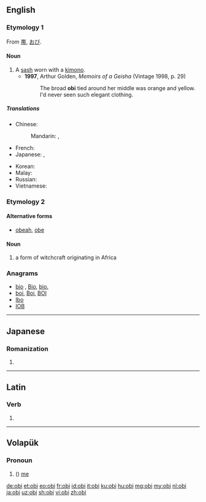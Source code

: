 ==English==
{{wikipedia|Obi (sash)}}

===Etymology 1===
From {{etyl|ja|en}} [[帯]], [[おび]].

====Noun====
{{en-noun|obi}}

# A [[sash]] worn with a [[kimono]].
#* '''1997''', Arthur Golden, ''Memoirs of a Geisha'' (Vintage 1998, p. 29)
#*: The broad '''obi''' tied around her middle was orange and yellow. I'd never seen such elegant clothing.

=====Translations=====
{{trans-top|a kimono sash}}
* Chinese:
*: Mandarin: {{t|cmn|寬腰帶|sc=Hani}}, {{t|cmn|宽腰带|tr=kuān yāodài|sc=Hani}} {{qualifier|no exact term exists}}
* French: {{t+|fr|obi|m}}
* Japanese: {{t+|ja|帯|tr=おび, obi}}, {{t|ja|おび|tr=obi}}
{{trans-mid}}
* Korean: {{t|ko|오비|sc=Hang}}
* Malay: {{t|ms|obi}}
* Russian: {{t+|ru|о́би|m}}
* Vietnamese: {{t|vi|dải lưng thêu}}
{{trans-bottom}}

===Etymology 2===

====Alternative forms====
* [[obeah]], [[obe]]

====Noun====
{{en-noun}}

# a form of witchcraft originating in Africa

===Anagrams===
* [[bio#English|bio]] , [[Bio#English|Bio]], [[bio.#English|bio.]]
* [[boi#English|boi]], [[Boi#English|Boi]], [[BOI#English|BOI]]
* [[Ibo#English|Ibo]]
* [[IOB#English|IOB]]

----

==Japanese==

===Romanization===
{{ja-romaji}}

# {{ja-romanization of|おび}}

----

==Latin==

===Verb===
{{la-verb-form|obī}}

# {{inflection of|obeō||2|s|actv|impr|lang=la}}

----

==Volapük==

===Pronoun===
{{head|vo|pronoun form}}

# ({{inflection of|ob||acc|s|lang=vo}}) [[me]]

[[de:obi]]
[[et:obi]]
[[eo:obi]]
[[fr:obi]]
[[id:obi]]
[[it:obi]]
[[ku:obi]]
[[hu:obi]]
[[mg:obi]]
[[my:obi]]
[[nl:obi]]
[[ja:obi]]
[[uz:obi]]
[[sh:obi]]
[[vi:obi]]
[[zh:obi]]